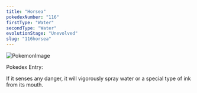 ```yaml
---
title: "Horsea"
pokedexNumber: "116"
firstType: "Water"
secondType: "Water"
evolutionStage: "Unevolved"
slug: "116horsea"
---
```


![PokemonImage](https://archives.bulbagarden.net/media/upload/thumb/1/14/0116Horsea.png/140px-0116Horsea.png)

Pokedex Entry:

If it senses any danger, it will vigorously spray water or a special type of ink from its mouth.
